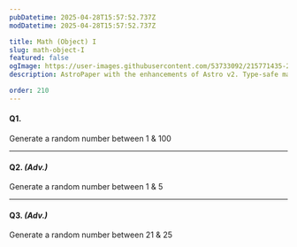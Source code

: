 ```yaml
---
pubDatetime: 2025-04-28T15:57:52.737Z
modDatetime: 2025-04-28T15:57:52.737Z

title: Math (Object) I
slug: math-object-I
featured: false
ogImage: https://user-images.githubusercontent.com/53733092/215771435-25408246-2309-4f8b-a781-1f3d93bdf0ec.png
description: AstroPaper with the enhancements of Astro v2. Type-safe markdown contents, bug fixes and better dev experience etc.

order: 210
---
```


#### Q1. 

Generate a random number between 1 & 100

---

#### Q2. _(Adv.)_

Generate a random number between 1 & 5

---

#### Q3. _(Adv.)_

Generate a random number between 21 & 25